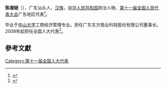 '''陈潮钿'''（{{bd|1965年||}}），广东汕头人，[[汉族|汉族]]，[[中华人民共和国|中华人民共和国]]政治人物、[[第十一届全国人民代表大会|第十一届全国人民代表大会]]广东地区代表<ref>{{cite web|author=新华网|title=第十一届全国人大代表|url=http://news.xinhuanet.com/ziliao/2008-03/03/content_7708230.htm?node=36628|publisher=新华网|accessdate=2014-01-07|archive-date=2014-01-10|archive-url=https://web.archive.org/web/20140110211415/http://news.xinhuanet.com/ziliao/2008-03/03/content_7708230.htm?node=36628|dead-url=no}}</ref>。

毕业于[[中山大学|中山大学]]工商经济管理专业。担任广东东方锆业科技股份有限公司董事长。2008年起担任全国人大代表<ref>{{cite news|title=全国人大代表信息-陈潮钿|url= http://210.82.31.1:8084/delegate/viewDelegate.action?dbid=111887|accessdate=2013-04-05|newspaper=全国人大网|archive-url=https://web.archive.org/web/20140522073049/http://www.npc.gov.cn/delegate/viewDelegate.action?dbid=111887|archive-date=2014-05-22|dead-url=yes}}</ref>。

==參考文獻==
{{reflist}}
[[Category:第十一届全国人大代表|Category:第十一届全国人大代表]]